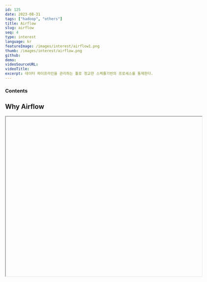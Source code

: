```yaml
---
id: 125
date: 2023-08-31
tags: ["hadoop", "others"]
title: Airflow
slug: airflow
seq: 4
type: interest
language: kr
featureImage: /images/interest/airflow1.png
thumb: /images/interest/airflow.png
github:
demo:
videoSourceURL:
videoTitle:
excerpt: 데이터 파이프라인을 관리하는 툴로 정교한 스케쥴기반의 프로세스를 통제한다.
---
```


### Contents

## Why Airflow

<SearchShow
  id="dvair1"
  script=""
  script1="/home/yknam/airflow/command.sh 'airflow tasks list example_xcom'"
/>
<Iframe
  url="http://imcmaster.iptime.org:5601/app/dev_tools#/console"
  width="640px"
  height="520px"
  id=""
  className=""
  display="block"
  position="relative"
/>

## cli

### dags list

<SearchShow
  id="dvair2"
  comment="airflow dags list"
  script1="/home/yknam/airflow/command.sh 'airflow dags list'"
/>
### task list
<SearchShow
  id="dvair3"
  comment="airflow tasks list my_first_dag"
  script1="/home/yknam/airflow/command.sh 'airflow tasks list my_first_dag'"
/>

### task trigger

<SearchShow
  id="dvair4"
  comment="airflow dags trigger -e 2023-11-06 my_first_dag"
  script1="/home/yknam/airflow/command.sh 'airflow dags trigger -e 2023-11-06 my_first_dag'"
/>
### task clear

<SearchShow
  id="dvair5"
  comment="airflow tasks clear --start-date 2023-11-01T00:00:00+00:00 my_first_dag"
  script1="/home/yknam/airflow/command.sh 'airflow tasks clear --start-date 2023-11-01T00:00:00+00:00 my_first_dag'"
/>

### backfill

> 이전 날짜 계획을 실행한다.

<SearchShow
  id="dvair6"
  script="airflow dags backfill \
    --start-date 2023-11-04T14:00:00 \
    --end-date 2023-11-06 \
    backfill-01"
  script1="/home/yknam/airflow/command.sh 'airflow dags backfill \
    --start-date 2023-11-04T14:00:00 \
    --end-date 2023-11-06 \
    backfill-01'"
/>
